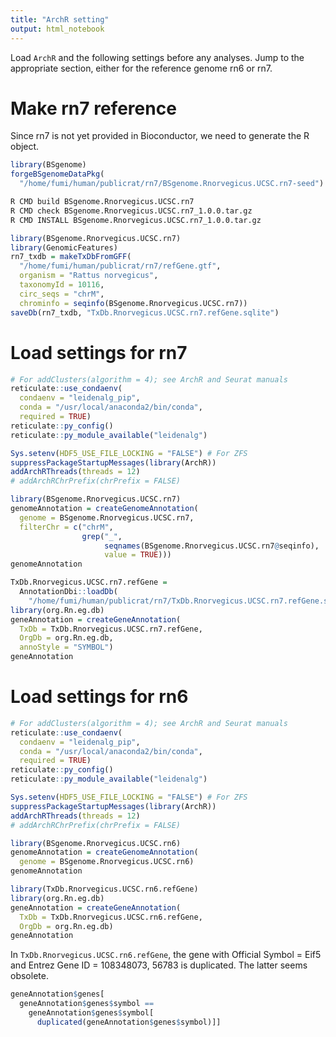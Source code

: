 ```yaml
---
title: "ArchR setting"
output: html_notebook
---
```


Load `ArchR` and the following settings before any analyses.
Jump to the appropriate section, either for the reference genome
rn6 or rn7.

# Make rn7 reference

Since rn7 is not yet provided in Bioconductor,
we need to generate the R object.

```r
library(BSgenome)
forgeBSgenomeDataPkg(
  "/home/fumi/human/publicrat/rn7/BSgenome.Rnorvegicus.UCSC.rn7-seed")
```

```bash
R CMD build BSgenome.Rnorvegicus.UCSC.rn7
R CMD check BSgenome.Rnorvegicus.UCSC.rn7_1.0.0.tar.gz
R CMD INSTALL BSgenome.Rnorvegicus.UCSC.rn7_1.0.0.tar.gz
```

```r
library(BSgenome.Rnorvegicus.UCSC.rn7)
library(GenomicFeatures)
rn7_txdb = makeTxDbFromGFF(
  "/home/fumi/human/publicrat/rn7/refGene.gtf",
  organism = "Rattus norvegicus",
  taxonomyId = 10116,
  circ_seqs = "chrM",
  chrominfo = seqinfo(BSgenome.Rnorvegicus.UCSC.rn7))
saveDb(rn7_txdb, "TxDb.Rnorvegicus.UCSC.rn7.refGene.sqlite")
```

# Load settings for rn7

```r
# For addClusters(algorithm = 4); see ArchR and Seurat manuals
reticulate::use_condaenv(
  condaenv = "leidenalg_pip",
  conda = "/usr/local/anaconda2/bin/conda",
  required = TRUE)
reticulate::py_config()
reticulate::py_module_available("leidenalg")
```

```r
Sys.setenv(HDF5_USE_FILE_LOCKING = "FALSE") # For ZFS
suppressPackageStartupMessages(library(ArchR))
addArchRThreads(threads = 12)
# addArchRChrPrefix(chrPrefix = FALSE) 
```

```r
library(BSgenome.Rnorvegicus.UCSC.rn7)
genomeAnnotation = createGenomeAnnotation(
  genome = BSgenome.Rnorvegicus.UCSC.rn7,
  filterChr = c("chrM",
                grep("_",
                     seqnames(BSgenome.Rnorvegicus.UCSC.rn7@seqinfo),
                     value = TRUE)))
genomeAnnotation
```

```r
TxDb.Rnorvegicus.UCSC.rn7.refGene =
  AnnotationDbi::loadDb(
    "/home/fumi/human/publicrat/rn7/TxDb.Rnorvegicus.UCSC.rn7.refGene.sqlite")
library(org.Rn.eg.db)
geneAnnotation = createGeneAnnotation(
  TxDb = TxDb.Rnorvegicus.UCSC.rn7.refGene,
  OrgDb = org.Rn.eg.db,
  annoStyle = "SYMBOL")
geneAnnotation
```

# Load settings for rn6

```r
# For addClusters(algorithm = 4); see ArchR and Seurat manuals
reticulate::use_condaenv(
  condaenv = "leidenalg_pip",
  conda = "/usr/local/anaconda2/bin/conda",
  required = TRUE)
reticulate::py_config()
reticulate::py_module_available("leidenalg")
```

```r
Sys.setenv(HDF5_USE_FILE_LOCKING = "FALSE") # For ZFS
suppressPackageStartupMessages(library(ArchR))
addArchRThreads(threads = 12)
# addArchRChrPrefix(chrPrefix = FALSE) 
```

```r
library(BSgenome.Rnorvegicus.UCSC.rn6)
genomeAnnotation = createGenomeAnnotation(
  genome = BSgenome.Rnorvegicus.UCSC.rn6)
genomeAnnotation
```

```r
library(TxDb.Rnorvegicus.UCSC.rn6.refGene)
library(org.Rn.eg.db)
geneAnnotation = createGeneAnnotation(
  TxDb = TxDb.Rnorvegicus.UCSC.rn6.refGene,
  OrgDb = org.Rn.eg.db)
geneAnnotation
```
In `TxDb.Rnorvegicus.UCSC.rn6.refGene`, the gene with
Official Symbol = Eif5 and
Entrez Gene ID = 108348073, 56783 is duplicated.
The latter seems obsolete.

```r
geneAnnotation$genes[
  geneAnnotation$genes$symbol ==
    geneAnnotation$genes$symbol[
      duplicated(geneAnnotation$genes$symbol)]]
```

